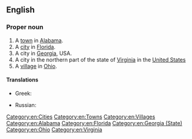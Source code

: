 ==English==

===Proper noun===
{{wikipedia|Leesburg, Virginia}}
{{en-proper noun}}

# A [[town]] in [[Alabama]].
# A [[city]] in [[Florida]].
# A city in [[Georgia]], USA.
# A city in the northern part of the state of [[Virginia]] in the [[United States]]
# A [[village]] in [[Ohio]].

====Translations====
{{trans-top|city}}
* Greek: {{t|el|Λήζμπουργκ|tr=Lizbourg}}
{{trans-mid}}
* Russian: {{t|ru|Лисбург|m|tr=Lisbúrg}}
{{trans-bottom}}

[[Category:en:Cities]]
[[Category:en:Towns]]
[[Category:en:Villages]]
[[Category:en:Alabama]]
[[Category:en:Florida]]
[[Category:en:Georgia (State)]]
[[Category:en:Ohio]]
[[Category:en:Virginia]]